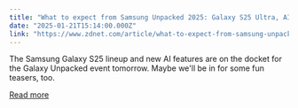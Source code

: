 ```yaml
---
title: "What to expect from Samsung Unpacked 2025: Galaxy S25 Ultra, AI features, and more"
date: "2025-01-21T15:14:00.000Z"
link: "https://www.zdnet.com/article/what-to-expect-from-samsung-unpacked-2025-galaxy-s25-ultra-ai-features-and-more/"
---
```


The Samsung Galaxy S25 lineup and new AI features are on the docket for the Galaxy Unpacked event tomorrow. Maybe we'll be in for some fun teasers, too.

[Read more](https://www.zdnet.com/article/what-to-expect-from-samsung-unpacked-2025-galaxy-s25-ultra-ai-features-and-more/)
